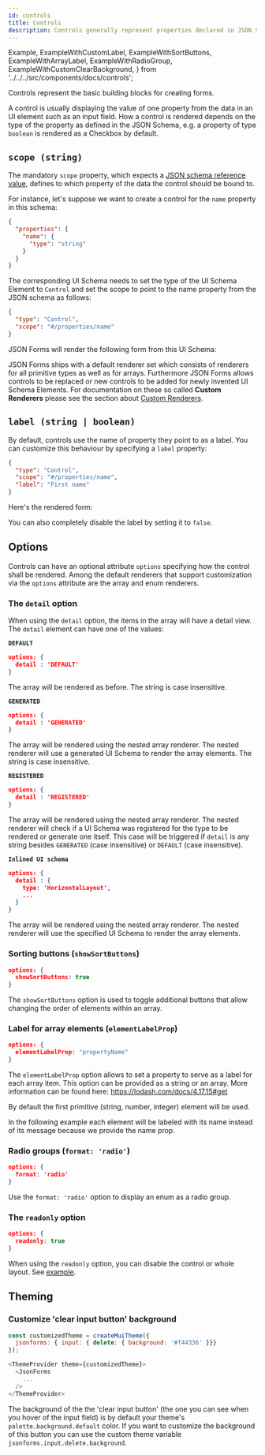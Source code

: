 ```yaml
---
id: controls
title: Controls
description: Controls generally represent properties declared in JSON Schema and serve to manipulate data.
---
```



  Example,
  ExampleWithCustomLabel,
  ExampleWithSortButtons,
  ExampleWithArrayLabel,
  ExampleWithRadioGroup,
  ExampleWithCustomClearBackground,
} from '../../../src/components/docs/controls';


Controls represent the basic building blocks for creating forms.

A control is usually displaying the value of one property from the data in an UI element such as an input field.
How a control is rendered depends on the type of the property as defined in the JSON Schema, e.g. a property of type `boolean` is rendered as a Checkbox by default.

## `scope (string)`

The mandatory `scope` property, which expects a [JSON schema reference value](https://spacetelescope.github.io/understanding-json-schema/structuring.html#reuse"), defines to which property of the data the control should be bound to.

For instance, let's suppose we want to create a control for the `name` property in this schema:

```json
{
  "properties": {
    "name": {
      "type": "string"
    }
  }
}
```

The corresponding UI Schema needs to set the type of the UI Schema Element to `Control` and set the scope to point to the name property from the JSON schema as follows:

```json
{
  "type": "Control",
  "scope": "#/properties/name"
}
```

JSON Forms will render the following form from this UI Schema:

<Example />

JSON Forms ships with a default renderer set which consists of renderers for all primitive types as well as for arrays.
Furthermore JSON Forms allows controls to be replaced or new controls to be added for newly invented UI Schema Elements.
For documentation on these so called **Custom Renderers** please see the section about [Custom Renderers](/docs/tutorial/custom-renderers).

## `label (string | boolean)`

By default, controls use the name of property they point to as a label.
You can customize this behaviour by specifying a `label` property:

```json
{
  "type": "Control",
  "scope": "#/properties/name",
  "label": "First name"
}
```

Here's the rendered form:

<ExampleWithCustomLabel />

You can also completely disable the label by setting it to `false`.

## Options

Controls can have an optional attribute `options` specifying how the control shall be rendered.
Among the default renderers that support customization via the `options` attribute are the array and enum renderers.

### The `detail` option

When using the `detail` option, the items in the array will have a detail view.
The `detail` element can have one of the values:

**`DEFAULT`**

```json
options: {
  detail : 'DEFAULT'
}
```

The array will be rendered as before. The string is case insensitive.

**`GENERATED`**

```json
options: {
  detail : 'GENERATED'
}
```

The array will be rendered using the nested array renderer.
The nested renderer will use a generated UI Schema to render the array elements.
The string is case insensitive.

**`REGISTERED`**

```json
options: {
  detail : 'REGISTERED'
}
```

The array will be rendered using the nested array renderer.
The nested renderer will check if a UI Schema was registered for the type to be rendered or generate one itself.
This case will be triggered if `detail` is any string besides `GENERATED` (case insensitive) or `DEFAULT` (case insensitive).

**`Inlined UI schema`**

```json
options: {
  detail : {
    type: 'HorizontalLayout',
    ...
  }
}
```

The array will be rendered using the nested array renderer.
The nested renderer will use the specified UI Schema to render the array elements.

### Sorting buttons (`showSortButtons`)

```json
options: {
  showSortButtons: true
}
```

The `showSortButtons` option is used to toggle additional buttons that allow changing the order of elements within an array.

<ExampleWithSortButtons />

### Label for array elements (`elementLabelProp`)

```json
options: {
  elementLabelProp: "propertyName"
}
```

The `elementLabelProp` option allows to set a property to serve as a label for each array item.
This option can be provided as a string or an array. More information can be found here:
https://lodash.com/docs/4.17.15#get

By default the first primitive (string, number, integer) element will be used.

In the following example each element will be labeled with its name instead of its message because we provide the name prop.

<ExampleWithArrayLabel />

### Radio groups (`format: 'radio'`)

```json
options: {
  format: 'radio'
}
```

Use the `format: 'radio'` option to display an enum as a radio group.

<ExampleWithRadioGroup />

### The `readonly` option

```json
options: {
  readonly: true
}
```

When using the `readonly` option, you can disable the control or whole layout. See [example](/docs/readonly#ui-schema).

## Theming

### Customize 'clear input button' background

```js
const customizedTheme = createMuiTheme({
  jsonforms: { input: { delete: { background: '#f44336' }}}
});

<ThemeProvider theme={customizedTheme}>
  <JsonForms
    ...
  />
</ThemeProvider>
```

The background of the the 'clear input button' (the one you can see when you hover of the input field) is by default your theme's `palette.background.default` color.
If you want to customize the background of this button you can use the custom theme variable `jsonforms.input.delete.background`.

<ExampleWithCustomClearBackground />
